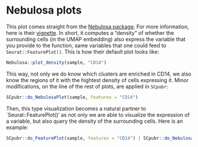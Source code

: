 # Nebulosa plots

This plot comes straight from the [Nebulosa package](http://bioconductor.org/packages/release/bioc/html/Nebulosa.html). For more information, here is their [vignette](http://bioconductor.org/packages/release/bioc/vignettes/Nebulosa/inst/doc/nebulosa_seurat.html). In short, it computes a "density" of whether the surrounding cells (in the UMAP embedding) also express the variable that you provide to the function, same variables that one could feed to `Seurat::FeaturePlot()`. This is how their default plot looks like:

```r
Nebulosa::plot_density(sample, "CD14")
```

This way, not only we do know which clusters are enriched in CD14, we also know the regions of it with the hightest density of cells expressing it. Minor modifications, on the line of the rest of plots, are applied in `SCpubr`:
```r
SCpubr::do_NebulosaPlot(sample, features = "CD14")
```

Then, this type visualization becomes a natural partner to `Seurat::FeaturePlot()' as not only we are able to visualize the expression of a variable, but also query the density of the surrounding cells. Here is an example:

```r
SCpubr::do_FeaturePlot(sample, features = "CD14") | SCpubr::do_NebulosaPlot(sample, features = "CD14")
```
